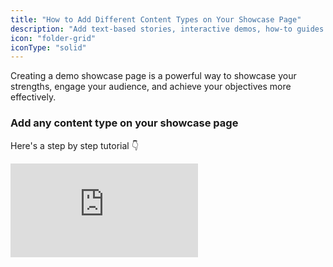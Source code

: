 ```yaml
---
title: "How to Add Different Content Types on Your Showcase Page"
description: "Add text-based stories, interactive demos, how-to guides and any external links to your showcase"
icon: "folder-grid"
iconType: "solid"
---
```


Creating a demo showcase page is a powerful way to showcase your strengths, engage your audience, and achieve your objectives more effectively.

### Add any content type on your showcase page

Here's a step by step tutorial 👇

<div style={{ width:"100%" }}>
<iframe src="https://app.usehexus.com/embed/eed68ae2-ad94-42aa-baf7-20b6047c66bc?refid=" style={{ width:"100%",height:"500px",border:"0" }} frameBorder="0" allowFullScreen title="Hexus Flow" />

</div>

## 1. How to Add Flows to Your Showcase

Creating a demo showcase page is a powerful way to highlight your strengths, engage your audience, and reach your goals more effectively.

You can add videos, guides, blogs, and other formats to present your product with impact. Hexus AI allows you to personalize your showcase to match your brand.

### Steps to Add Flows:

1. Open your web browser and go to the **Hexus application**.
2. In the left panel, click on **“Showcases”**.
3. Click **“Create Showcase”** to begin.
4. Select the checkbox next to each **flow** or **story** you want to include.
   - Choose from different content types like **settings-based stories**, **guides**, or **interactive demos**.
5. Click **“Publish”** to make your showcase live.
6. Use **“Preview”** to see how your showcase will appear to others.
7. Click **“Edit”** if you need to make changes.

---

## 2. How to Add External Links to Your Showcase

You can also enhance your showcase by including links to external content such as websites, videos, or documents.

### Steps to Add External Links:

1. While setting up or editing your showcase, click on **“Add External Link”**.
2. Paste the URL of the external resource you'd like to include.
3. Make sure your link adds value and supports the story or message you're conveying.
4. Reorder or organize links as needed to maintain flow.
5. When finished, click **“Publish”** to update your live showcase.